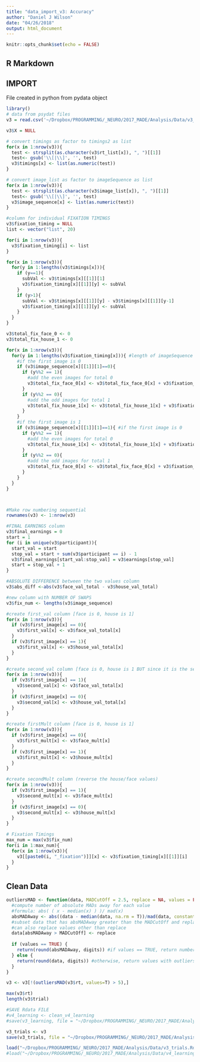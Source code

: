 ```yaml
---
title: "data_import_v3: Accuracy"
author: "Daniel J Wilson"
date: "04/26/2018"
output: html_document
---
```


```r
knitr::opts_chunk$set(echo = FALSE)
```

## R Markdown

## IMPORT 
File created in python from pydata object
```r
library()
# data from psydat files
v3 = read.csv('~/Dropbox/PROGRAMMING/_NEURO/2017_MADE/Analysis/Data/v3_trials.csv')

v3$X = NULL
```

```r
# convert timings as factor to timings2 as list
for(x in 1:nrow(v3)){
  test <- strsplit(as.character(v3$rt_list[x]), ", ")[[1]]
  test<- gsub('\\[|\\]', '', test)
  v3$timings[x] <- list(as.numeric(test))
}

# convert image_list as factor to imageSequence as list
for(x in 1:nrow(v3)){
  test <- strsplit(as.character(v3$image_list[x]), ", ")[[1]]
  test<- gsub('\\[|\\]', '', test)
  v3$image_sequence[x] <- list(as.numeric(test))
}

#column for individual FIXATION TIMINGS
v3$fixation_timing = NULL
list <- vector("list", 20)

for(i in 1:nrow(v3)){
  v3$fixation_timing[i] <- list
}

for(x in 1:nrow(v3)){
  for(y in 1:lengths(v3$timings[x])){
    if (y==1){
      subVal <- v3$timings[x][[1]][1]
      v3$fixation_timing[x][[1]][y] <- subVal
    }
    if (y>1){
      subVal <- v3$timings[x][[1]][y] - v3$timings[x][[1]][y-1]
      v3$fixation_timing[x][[1]][y] <- subVal
    }
  }
}

v3$total_fix_face_0 <- 0
v3$total_fix_house_1 <- 0

for(x in 1:nrow(v3)){
  for(y in 1:lengths(v3$fixation_timing[x])){ #length of imageSequence is the same
    #if the first image is 0
    if (v3$image_sequence[x][[1]][1]==0){ 
      if (y%%2 == 1){
        #add the even images for total 0
        v3$total_fix_face_0[x] <- v3$total_fix_face_0[x] + v3$fixation_timing[x][[1]][y] 
      }
      if (y%%2 == 0){
        #add the odd images for total 1
        v3$total_fix_house_1[x] <- v3$total_fix_house_1[x] + v3$fixation_timing[x][[1]][y] 
      }
    }
    #if the first image is 1
    if (v3$image_sequence[x][[1]][1]==1){ #if the first image is 0
      if (y%%2 == 1){
        #add the even images for total 0
        v3$total_fix_house_1[x] <- v3$total_fix_house_1[x] + v3$fixation_timing[x][[1]][y] 
      }
      if (y%%2 == 0){
        #add the odd images for total 1
        v3$total_fix_face_0[x] <- v3$total_fix_face_0[x] + v3$fixation_timing[x][[1]][y] 
      }
    }
  }
}



#Make row numbering sequential
rownames(v3) <- 1:nrow(v3)

#FINAL EARNINGS column
v3$final_earnings = 0
start = 1
for (i in unique(v3$participant)){
  start_val = start
  stop_val = start + sum(v3$participant == i) - 1
  v3$final_earnings[start_val:stop_val] = v3$earnings[stop_val]
  start = stop_val + 1
}

#ABSOLUTE DIFFERENCE between the two values column
v3$abs_diff <-abs(v3$face_val_total - v3$house_val_total)

#new column with NUMBER OF SWAPS
v3$fix_num <- lengths(v3$image_sequence)

#create first_val column [face is 0, house is 1]
for(x in 1:nrow(v3)){
  if (v3$first_image[x] == 0){
    v3$first_val[x] <- v3$face_val_total[x]
  }
  if (v3$first_image[x] == 1){
    v3$first_val[x] <- v3$house_val_total[x]
  }
}

#create second_val column [face is 0, house is 1 BUT since it is the second image it is the opposite]
for(x in 1:nrow(v3)){
  if (v3$first_image[x] == 1){
    v3$second_val[x] <- v3$face_val_total[x]
  }
  if (v3$first_image[x] == 0){
    v3$second_val[x] <- v3$house_val_total[x]
  }
}

#create firstMult column [face is 0, house is 1]
for(x in 1:nrow(v3)){
  if (v3$first_image[x] == 0){
    v3$first_mult[x] <- v3$face_mult[x]
  }
  if (v3$first_image[x] == 1){
    v3$first_mult[x] <- v3$house_mult[x]
  }
}

#create secondMult column (reverse the house/face values)
for(x in 1:nrow(v3)){
  if (v3$first_image[x] == 1){
    v3$second_mult[x] <- v3$face_mult[x]
  }
  if (v3$first_image[x] == 0){
    v3$second_mult[x] <- v3$house_mult[x]
  }
}

# Fixation Timings
max_num = max(v3$fix_num)
for(i in 1:max_num){
  for(x in 1:nrow(v3)){
    v3[[paste0(i, "_fixation")]][x] <- v3$fixation_timing[x][[1]][i]
  }
}

```

## Clean Data

```r

outliersMAD <- function(data, MADCutOff = 2.5, replace = NA, values = FALSE, bConstant = 1.4826, digits = 2) {
  #compute number of absolute MADs away for each value
  #formula: abs( ( x - median(x) ) )/ mad(x)
  absMADAway <- abs((data - median(data, na.rm = T))/mad(data, constant = bConstant, na.rm = T))
  #subset data that has absMADAway greater than the MADCutOff and replace them with replace
  #can also replace values other than replace
  data[absMADAway > MADCutOff] <- replace
  
  if (values == TRUE) { 
    return(round(absMADAway, digits)) #if values == TRUE, return number of mads for each value
  } else {
    return(round(data, digits)) #otherwise, return values with outliers replaced
  }
}

v3 <- v3[!(outliersMAD(v3$rt, values=T) > 5),]

max(v3$rt)
length(v3$trial)

#SAVE Rdata FILE
#v4_learning <- clean_v4_learning
#save(v3_learning, file = "~/Dropbox/PROGRAMMING/_NEURO/2017_MADE/Analysis/Data/v3_learning.Rdata")

v3_trials <- v3
save(v3_trials, file = "~/Dropbox/PROGRAMMING/_NEURO/2017_MADE/Analysis/Data/v3_trials.Rdata")
```

```r
load("~/Dropbox/PROGRAMMING/_NEURO/2017_MADE/Analysis/Data/v3_trials.Rdata")
#load("~/Dropbox/PROGRAMMING/_NEURO/2017_MADE/Analysis/Data/v4_learning.Rdata")
```

